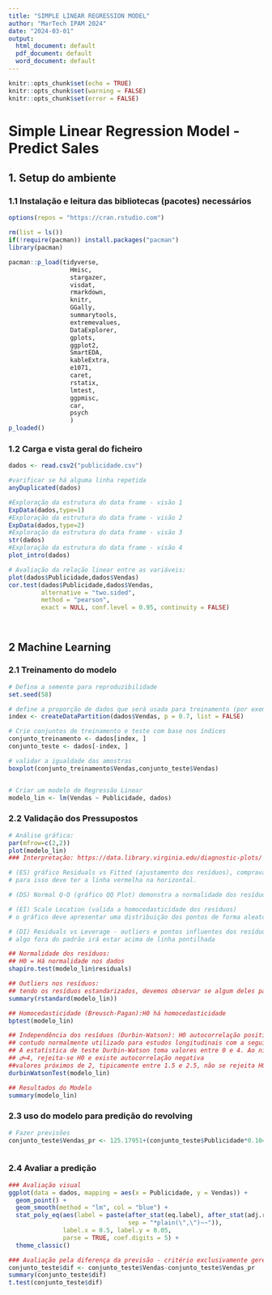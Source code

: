 ---
title: "SIMPLE LINEAR REGRESSION MODEL"
author: "MarTech IPAM 2024"
date: "2024-03-01"
output:
  html_document: default
  pdf_document: default
  word_document: default
---

```{r setup, }
knitr::opts_chunk$set(echo = TRUE)
knitr::opts_chunk$set(warning = FALSE)
knitr::opts_chunk$set(error = FALSE)


```

# Simple Linear Regression Model - Predict Sales

## 1. Setup do ambiente

### 1.1 Instalação e leitura das bibliotecas (pacotes) necessários
```{r}

options(repos = "https://cran.rstudio.com")

rm(list = ls())
if(!require(pacman)) install.packages("pacman")
library(pacman)

pacman::p_load(tidyverse,
                 Hmisc,
                 stargazer,
                 visdat,
                 rmarkdown, 
                 knitr, 
                 GGally, 
                 summarytools,
                 extremevalues,
                 DataExplorer,
                 gplots,
                 ggplot2,
                 SmartEDA,
                 kableExtra,
                 e1071,
                 caret,
                 rstatix,
                 lmtest,
                 ggpmisc,
                 car,
                 psych
                 )
p_loaded()

```

### 1.2 Carga e vista geral do ficheiro

```{r}


dados <- read.csv2("publicidade.csv")

#varificar se há alguma linha repetida
anyDuplicated(dados)

#Exploração da estrutura do data frame - visão 1
ExpData(dados,type=1) 
#Exploração da estrutura do data frame - visão 2
ExpData(dados,type=2) 
#Exploração da estrutura do data frame - visão 3
str(dados) 
#Exploração da estrutura do data frame - visão 4
plot_intro(dados)

# Avaliação da relação linear entre as variáveis:
plot(dados$Publicidade,dados$Vendas)
cor.test(dados$Publicidade,dados$Vendas,
         alternative = "two.sided",
         method = "pearson",
         exact = NULL, conf.level = 0.95, continuity = FALSE)




```

## 2 Machine Learning

### 2.1 Treinamento do modelo
```{r}
# Defina a semente para reproduzibilidade
set.seed(58)

# define a proporção de dados que será usada para treinamento (por exemplo, 0.7 para 70%)
index <- createDataPartition(dados$Vendas, p = 0.7, list = FALSE)

# Crie conjuntos de treinamento e teste com base nos índices
conjunto_treinamento <- dados[index, ]
conjunto_teste <- dados[-index, ]

# validar a igualdade das amostras
boxplot(conjunto_treinamento$Vendas,conjunto_teste$Vendas)


# Criar um modelo de Regressão Linear
modelo_lin <- lm(Vendas ~ Publicidade, dados)


```

### 2.2 Validação dos Pressupostos
```{r}
# Análise gráfica:
par(mfrow=c(2,2))
plot(modelo_lin)
### Interpretação: https://data.library.virginia.edu/diagnostic-plots/

# (ES) gráfico Residuals vs Fitted (ajustamento dos resíduos), comprava a linearidade dos resíduos, 
# para isso deve ter a linha vermelha na horizontal.

# (DS) Normal Q-Q (gráfico QQ Plot) demonstra a normalidade dos resíduos, deve ser apoiado pelo teste de Shapiro Wilk

# (EI) Scale Location (valida a homocedasticidade dos resíduos)
# o gráfico deve apresentar uma distribuição dos pontos de forma aleatória

# (DI) Residuals vs Leverage - outliers e pontos influentes dos resíduos
# algo fora do padrão irá estar acima de linha pontilhada

## Normalidade dos resíduos:
## H0 = Há normalidade nos dados
shapiro.test(modelo_lin$residuals)

## Outliers nos resíduos:
## tendo os resíduos estandarizados, devemos observar se algum deles passa do valor 3
summary(rstandard(modelo_lin))

## Homocedasticidade (Breusch-Pagan):H0 há homocedasticidade
bptest(modelo_lin)

## Independência dos resíduos (Durbin-Watson): H0 autocorrelação positiva
## contudo normalmente utilizado para estudos longitudinais com a seguinte leitura
## A estatística de teste Durbin-Watson toma valores entre 0 e 4. Ao nível de significância  de 5%: ## 𝑑≈0, rejeita-se H0 e existe autocorrelação positiva
## 𝑑≈4, rejeita-se H0 e existe autocorrelação negativa
##valores próximos de 2, tipicamente entre 1.5 e 2.5, não se rejeita H0, assumindo-se a independência
durbinWatsonTest(modelo_lin)

## Resultados do Modelo
summary(modelo_lin)

```


### 2.3 uso do modelo para predição do revolving
```{r}
# Fazer previsões
conjunto_teste$Vendas_pr <- 125.17951+(conjunto_teste$Publicidade*0.10495)



```

### 2.4 Avaliar a predição
```{r}
### Avaliação visual
ggplot(data = dados, mapping = aes(x = Publicidade, y = Vendas)) +
  geom_point() +
  geom_smooth(method = "lm", col = "blue") +
  stat_poly_eq(aes(label = paste(after_stat(eq.label), after_stat(adj.rr.label),
                                 sep = "*plain(\",\")~~")),
               label.x = 0.5, label.y = 0.05,
               parse = TRUE, coef.digits = 5) +
  theme_classic()

### Avaliação pela diferença da previsão - critério exclusivamente gerencial!!!
conjunto_teste$dif <- conjunto_teste$Vendas-conjunto_teste$Vendas_pr
summary(conjunto_teste$dif)
t.test(conjunto_teste$dif)



```

